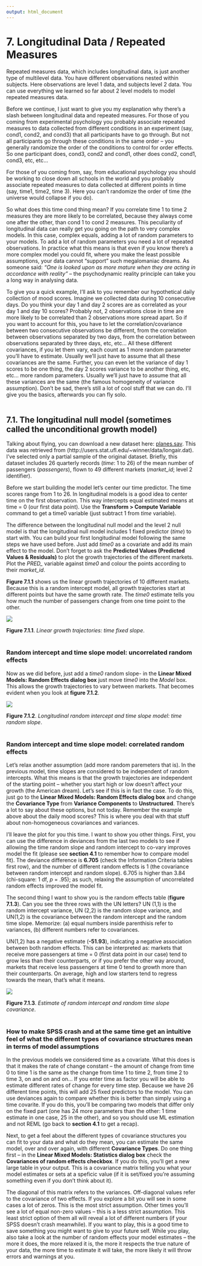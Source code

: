```yaml
---
output: html_document
---
```


# 7. Longitudinal Data / Repeated Measures
Repeated measures data, which includes longitudinal data, is just another type of multilevel data. You have different observations nested within subjects. Here observations are level 1 data, and subjects level 2 data. You can use everything we learned so far about 2 level models to model repeated measures data.  

Before we continue, I just want to give you my explanation why there’s a slash between longitudinal data and repeated measures. For those of you coming from experimental psychology you probably associate repeated measures to data collected from different conditions in an experiment (say, cond1, cond2, and cond3) that all participants have to go through. But not all participants go through these conditions in the same order – you generally randomize the order of the conditions to control for order effects. So one participant does, cond3, cond2 and cond1, other does cond2, cond1, cond3, etc, etc…   

For those of you coming from, say, from educational psychology you should be working to close down all schools in the world and you probably associate repeated measures to data collected at different points in time (say, time1, time2, time 3). Here you can’t randomize the order of time (the universe would collapse if you do).   

So what does this time cond thing mean? If you correlate time 1 to time 2 measures they are more likely to be correlated, because they always come one after the other, than cond 1 to cond 2 measures. This peculiarity of longitudinal data can really get you going on the path to very complex models. In this case, complex equals, adding a lot of random parameters to your models. To add a lot of random parameters you need a lot of repeated observations. In practice what this means is that even if you know there’s a more complex model you could fit, where you make the least possible assumptions, your data cannot “support” such megalomaniac dreams. As someone said: *“One is looked upon as more mature when they are acting in accordance with reality”* – the psychodynamic reality principle can take you a long way in analysing data.   

To give you a quick example, I’ll ask to you remember our hypothetical daily collection of mood scores. Imagine we collected data during 10 consecutive days. Do you think your day 1 and day 2 scores are as correlated as your day 1 and day 10 scores? Probably not, 2 observations close in time are more likely to be correlated than 2 observations more spread apart. So if you want to account for this, you have to let the correlation/covariance between two consecutive observations be different, from the correlation between observations separated by two days, from the correlation between observations separated by three days, etc, etc… All these different covariances, if you let them vary, each count as 1 more random parameter you’ll have to estimate. Usually we’ll just have to assume that all these covariances are the same. Further, you can even let the variance of day 1 scores to be one thing, the day 2 scores variance to be another thing, etc, etc… more random parameters. Usually we’ll just have to assume that all these variances are the same (the famous homogeneity of variance assumption). Don’t be sad, there’s still a lot of cool stuff that we can do. I’ll give you the basics, afterwards you can fly solo.  
&nbsp;  


## 7.1. The longitudinal null model (sometimes called the unconditional growth model)
Talking about flying, you can download a new dataset here: [planes.sav](/data/ch7/planes.sav). This data was retrieved from (http://users.stat.ufl.edu/~winner/data/longair.dat). I’ve selected only a partial sample of the original dataset. Briefly, this dataset includes 26 quarterly records (*time*: 1 to 26) of the mean number of passengers (*passengers*), flown to 49 different markets (*market_id*; level 2 identifier).  

Before we start building the model let’s center our time predictor. The time scores range from 1 to 26. In longitudinal models is a good idea to center time on the first observation. This way intercepts equal estimated means at time = 0 (our first data point). Use the **Transform > Compute Variable** command to get a time0 variable (just subtract 1 from *time* variable).   

The difference between the longitudinal null model and the level 2 null model is that the longitudinal null model includes 1 fixed predictor (*time*) to start with. You can build your first longitudinal model following the same steps we have used before. Just add *time0* as a covariate and add its main effect to the model. Don’t forget to ask the **Predicted Values (Predicted Values & Residuals)** to plot the growth trajectories of the different markets. Plot the *PRED_* variable against *time0* and colour the points according to their *market_id*.   

**Figure 7.1.1** shows us the linear growth trajectories of 10 different markets. Because this is a random intercept model, all growth trajectories start at different points but have the same growth rate. The *time0* estimate tells you how much the number of passengers change from one time point to the other.

![](images/ch7/fig_7_1_1_pred_long0.png)

**Figure 7.1.1**. *Linear growth trajectories: time fixed slope*.   
&nbsp;  


### Random intercept and time slope model: uncorrelated random effects
Now as we did before, just add a *time0* random slope- in the **Linear Mixed Models: Random Effects dialog box** just move *time0* into the *Model* box. This allows the growth trajectories to vary between markets. That becomes evident when you look at **figure 7.1.2**.   

![](images/ch7/fig_7_1_1_pred_long1.png)

**Figure 7.1.2**. *Longitudinal random intercept and time slope model: time random slope*.   
&nbsp;  


### Random intercept and time slope model: correlated random effects   
Let’s relax another assumption (add more random paremeters that is). In the previous model, time slopes are considered to be independent of random intercepts. What this means is that the growth trajectories are independent of the starting point – whether you start high or low doesn’t affect your growth (the American dream). Let’s see if this is in fact the case. To do this, just go to the **Linear Mixed Models: Random Effects dialog box** and change the **Covariance Type** from **Variance Components** to **Unstructured**. There’s a lot to say about these options, but not today. Remember the example above about the daily mood scores? This is where you deal with that stuff about non-homogeneous covariances and variances.   

I’ll leave the plot for you this time. I want to show you other things. First, you can use the difference in deviances from the last two models to see if allowing the time random slope and random intercept to co-vary improves model the fit (please see **section 4.1** to remember how to compare model fit). The deviance difference is **6.705** (check the Information Criteria tables first row), and the number of different random effects is 1 (the covariance between random intercept and random slope). 6.705 is higher than 3.84 (chi-square: 1 df, *p* = .95); as such, relaxing the assumption of uncorrelated random effects improved the model fit.   

The second thing I want to show you is the random effects table (**figure 7.1.3**). Can you see the three rows with the UN letters? UN (1,1) is the random intercept variance, UN (2,2) is the random slope variance, and UN(1,2) is the covariance between the random intercept and the random time slope. Memorize: (a) equal numbers inside parenthisis refer to variances, (b) different numbers refer to covariances.   

UN(1,2) has a negative estimate (**-51.93**), indicating a negative association between both random effects. This can be interpreted as: markets that receive more passengers at time = 0 (first data point in our case) tend to grow less than their counterparts, or if you prefer the other way around, markets that receive less passengers at time 0 tend to growth more than their counterparts. On average, high and low starters tend to regress towards the mean, that's what it means.

![](images/ch7/fig_7_1_3_cov.png)

**Figure 7.1.3**. *Estimate of random intercept and random time slope covariance*.   
&nbsp;  

### How to make SPSS crash and at the same time get an intuitive feel of what the different types of covariance structures mean in terms of model assumptions   
In the previous models we considered time as a covariate. What this does is that it makes the rate of change constant – the amount of change from time 0 to time 1 is the same as the change from time 1 to time 2, from time 2 to time 3, on and on and on… If you enter time as factor you will be able to estimate different rates of change for every time step. Because we have 26 different time points, this will add 25 fixed predictors to the model. You can use deviances again to compare whether this is better than simply using a time covarite. If you do this, you'll be comparing two models that differ only on the fixed part (one has 24 more parameters than the other: 1 time estimate in one case, 25 in the other), and so you should use ML estimation and not REML (go back to **section 4.1** to get a recap).

Next, to get a feel about the different types of covariance structures you can fit to your data and what do they mean, you can estimate the same model, over and over again, with different **Covariance Types**. Do one thing first – in the **Linear Mixed Models: Statistics dialog box** check the **Covariances of random effects checkbox**. If you do this, you'll get a new large table in your output. This is a covariance matrix telling you what your model estimates or sets at a speficic value (if it is set/fixed you're assuming something even if you don't think about it).   

The diagonal of this matrix refers to the variances. Off-diagonal values refer to the covariance of two effects. If you explore a bit you will see in some cases a lot of zeros. This is the most strict assumption. Other times you’ll see a lot of equal non-zero values – this is a less strict assumption. This least strict option of them all will reveal a lot of different numbers (if your SPSS doesn’t crash meanwhile). If you want to play, this is a good time to save something you might want to give to your future self. While you play, also take a look at the number of random effects your model estimates – the more it does, the more relaxed it is, the more it respects the true nature of your data, the more time to estimate it will take, the more likely it will throw errors and warnings at you.